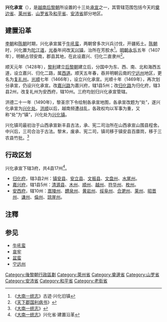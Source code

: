 '''兴化承宣'''（{{vie|v='''Thừa Tuyên Hưng Hóa'''|hn=承宣興化}}），是[[越南|越南]][[后黎朝|后黎朝]]所设置的十三处[[承宣|承宣]]之一，其管辖范围包括今天的[[奠边省|奠边省]]、[[莱州省|莱州省]]、[[山罗省|山罗省]]及[[和平省|和平省]]、[[安沛省|安沛省]]部分地区。

==建置沿革==
[[李朝_(越南)|李朝]]和[[陈朝_(越南)|陈朝]]时期，兴化承宣属于[[牛吼蛮|牛吼蛮]]，两朝曾多次兴兵讨伐，开疆拓土。[[陈朝|陈朝]]时，兴化置为[[陀江道|陀江道]]，[[光泰|光泰]]年间改[[天兴镇|天兴镇]]，治所在芳胶水<ref>《[[大南一统志|大南一统志]]》古迹·兴化旧镇</ref>。[[明朝|明朝]][[永乐|永乐]]五年（1407年），明朝占领安南，郡县其地，在此设嘉兴、归化二直隶州<ref>《[[天下郡国利病书|天下郡国利病书]]》</ref>。

顺天元年（1428年），[[黎太祖|黎利]]建立[[后黎朝|后黎朝]]建立后，分国中为东、西、南、北和海西五道，设立嘉兴、归化二路，属[[西道|西道]]。顺天五年春，吞并明朝云南的[[宁远州|宁远州]]地区，更名为[[复礼州|复礼州]]。[[光顺|光顺]]七年（1466年），设立兴化承宣。光顺十年（1469年），再次划分承宣，仍设兴化承宣。改[[嘉兴路_(越南)|嘉兴路]]为嘉兴府，辖1县5州；改[[归化路|归化路]]为归化府，辖3县2州，改复礼州为安西府，辖10州。三府均划归兴化承宣管辖。

洪德二十一年（1490年），黎圣宗下令绘制各承宣地图，各承宣改题为“处”，遂兴化承宣为[[兴化处|兴化处]]。[[洪顺|洪顺]]以后，越南频遭战乱，各政权均以军事为重，又称“处”为“镇”，兴化处为[[兴化镇|兴化镇]]。

兴化镇司最初治于山西承宣新丰县古法，承、宪二司治所在山西承宣山围县程舍。中兴后，三司合治于古法。黎末，废承、宪二司，镇司移于镇安县百廪峝，移于三农县竹批。<ref>《[[大南一统志|大南一统志]]》</ref>

==行政区划==
兴化承宣下辖3府，共4县17州<ref>《[[大南一统志|大南一统志]]》兴化省·建置沿革</ref>。
*[[归化府|归化府]]，辖3县2州：[[镇安县_(越南)|镇安县]]、[[安立县|安立县]]、[[文振县|文振县]]、[[文盘州|文盘州]]、[[水尾州|水尾州]]。
*[[嘉兴府_(越南)|嘉兴府]]，辖1县5州：[[清源县_(越南)|清源县]]、[[木州|木州]]、[[顺州_(越南)|顺州]]、[[越州_(越南)|越州]]、[[符华州|符华州]]、[[枚州|枚州]]。
*[[安西府_(越南)|安西府]]，辖10州：[[嵩陵州|嵩陵州]]、[[醴泉州|醴泉州]]、[[黄岩州_(越南)|黄岩州]]、[[绥阜州|绥阜州]]、[[合淝州|合淝州]]、[[莱州_(越南)|莱州]]、[[昭晋州|昭晋州]]、[[谦州_(越南)|谦州]]、[[伦州_(越南)|倫州]]、[[琼崖州|琼崖州]]。

==注釋==
{{reflist}}

== 参见 ==
{{Portal box|越南|历史}}
*[[牛吼蛮|牛吼蛮]]
*[[哀牢|哀牢]]
*[[盆蛮|盆蛮]]
*[[宁远州|宁远州]]

{{后黎朝行政区划}}

[[Category:後黎朝行政區劃|Category:後黎朝行政區劃]]
[[Category:萊州省|Category:萊州省]]
[[Category:奠邊省|Category:奠邊省]]
[[Category:山罗省|Category:山罗省]]
[[Category:安沛省|Category:安沛省]]
[[Category:和平省|Category:和平省]]
[[Category:老街省|Category:老街省]]